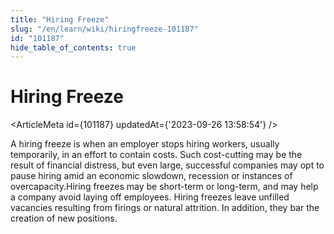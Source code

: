 ```yaml
---
title: "Hiring Freeze"
slug: "/en/learn/wiki/hiringfreeze-101187"
id: "101187"
hide_table_of_contents: true
---
```



# Hiring Freeze

<ArticleMeta id={101187} updatedAt={'2023-09-26 13:58:54'} />
<div className='border-solid border-b border-t-0 my-4 border-[var(--ifm-color-gray-300)]' />

A hiring freeze is when an employer stops hiring workers, usually temporarily, in an effort to contain costs. Such cost-cutting may be the result of financial distress, but even large, successful companies may opt to pause hiring amid an economic slowdown, recession or instances of overcapacity.Hiring freezes may be short-term or long-term, and may help a company avoid laying off employees. Hiring freezes leave unfilled vacancies resulting from firings or natural attrition. In addition, they bar the creation of new positions.
